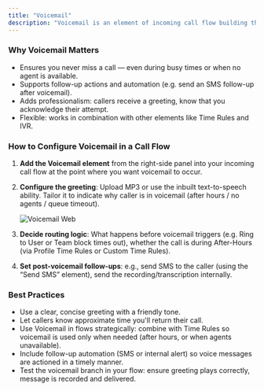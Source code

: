 ```yaml
---
title: "Voicemail"
description: "Voicemail is an element of incoming call flow building that captures recorded messages when no one is available to take the call. This could occur when agents are all busy, after a call has rung to your team or user without a response, or during hours when you’ve configured your flow to route calls to voicemail. "
---
```


### **Why Voicemail Matters**

- Ensures you never miss a call — even during busy times or when no agent is available.
- Supports follow-up actions and automation (e.g. send an SMS follow-up after voicemail).
- Adds professionalism: callers receive a greeting, know that you acknowledge their attempt.
- Flexible: works in combination with other elements like Time Rules and IVR.

### **How to Configure Voicemail in a Call Flow**

1. **Add the Voicemail element** from the right-side panel into your incoming call flow at the point where you want voicemail to occur.
2. **Configure the greeting**: Upload MP3 or use the inbuilt text-to-speech ability. Tailor it to indicate why caller is in voicemail (after hours / no agents / queue timeout).

   ![Voicemail Web](/voicemail.webp)
3. **Decide routing logic**: What happens before voicemail triggers (e.g. Ring to User or Team block times out), whether the call is during After-Hours (via Profile Time Rules or Custom Time Rules).
4. **Set post-voicemail follow-ups**: e.g., send SMS to the caller (using the “Send SMS” element), send the recording/transcription internally.

### **Best Practices**

- Use a clear, concise greeting with a friendly tone.
- Let callers know approximate time you'll return their call.
- Use Voicemail in flows strategically: combine with Time Rules so voicemail is used only when needed (after hours, or when agents unavailable).
- Include follow-up automation (SMS or internal alert) so voice messages are actioned in a timely manner.
- Test the voicemail branch in your flow: ensure greeting plays correctly, message is recorded and delivered.